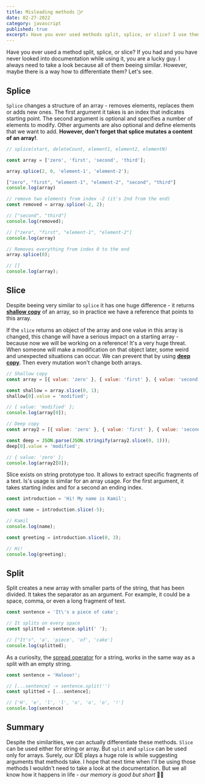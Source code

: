 ---
title: Misleading methods 🤷‍♂️
date: 02-27-2022
category: javascript
published: true
excerpt: Have you ever used methods split, splice, or slice? I use them sometimes and I have a hard time differentiating them because all of them look and sound similar. However, maybe there is a way how to remember them? Let's see.
---

Have you ever used a method split, splice, or slice? If you had and you have never looked into documentation while using it, you are a lucky guy. I always need to take a look because all of them beeing similar. However, maybe there is a way how to differentiate them? Let's see.

## Splice

`Splice` changes a structure of an array - removes elements, replaces them or adds new ones. The first argument it takes is an index that indicates starting point. The second argument is optional and specifies a number of elements to modify. Other arguments are also optional and define elements that we want to add. __However, don't forget that splice mutates a content of an array!__.

```js
// splice(start, deleteCount, element1, element2, elementN)

const array = ['zero', 'first', 'second', 'third'];

array.splice(2, 0, 'element-1', 'element-2');

["zero", "first", "element-1", "element-2", "second", "third"]
console.log(array)

// remove two elements from index -2 (it's 2nd from the end)
const removed = array.splice(-2, 2);

// ["second", "third"] 
console.log(removed);

// ["zero", "first", "element-1", "element-2"]
console.log(array)

// Removes everything from index 0 to the end
array.splice(0);

// []
console.log(array);
```

## Slice

Despite beeing very similar to `splice` it has one huge difference - it returns __[shallow copy](https://developer.mozilla.org/en-US/docs/Glossary/Shallow_copy)__ of an array, so in practice we have a reference that points to this array.

If the `slice` returns an object of the array and one value in this array is changed, this change will have a serious impact on a starting array - because now we will be working on a reference! It's a very huge threat. When someone will make a modification on that object later, some weird and unexpected situations can occur. We can prevent that by using __[deep copy](https://developer.mozilla.org/en-US/docs/Glossary/Deep_copy)__. Then every mutation won't change both arrays.

```js
// Shallow copy
const array = [{ value: 'zero' }, { value: 'first' }, { value: 'second' }, { value: 'third' }];

const shallow = array.slice(0, 1);
shallow[0].value = 'modified';

// { value: 'modified' };
console.log(array[0]);

// Deep copy
const array2 = [{ value: 'zero' }, { value: 'first' }, { value: 'second' }, { value: 'third' }];

const deep = JSON.parse(JSON.stringify(array2.slice(0, 1)));
deep[0].value = 'modified';

// { value: 'zero' };
console.log(array2[0]);
```

Slice exists on string prototype too. It allows to extract specific fragments of a text. Is's usage is similar for an array usage. For the first argument, it takes starting index and for a second an ending index.

```js
const introduction = 'Hi! My name is Kamil';

const name = introduction.slice(-5);

// Kamil
console.log(name);

const greeting = introduction.slice(0, 3);

// Hi!
console.log(greeting);
```

## Split

Split creates a new array with smaller parts of the string, that has been divided. It takes the separator as an argument. For example, it could be a space, comma, or even a long fragment of text.


```js
const sentence = 'It\'s a piece of cake';

// It splits on every space
const splitted = sentence.split(' ');

// ["It's", 'a', 'piece', 'of', 'cake']
console.log(splitted);
```

As a curiosity, the [spread operator](https://developer.mozilla.org/en-US/docs/Web/JavaScript/Reference/Operators/Spread_syntax) for a string, works in the same way as a split with an empty string.

```js
const sentence = 'Halooo!';

// [...sentence] -> sentence.split('')
const splitted = [...sentence]; 

// ['H', 'e', 'l', 'l', 'o', 'o', 'o', '!']
console.log(sentence)
```

## Summary

Despite the similarities, we can actually differentiate these methods. `Slice` can be used either for string or array. But `split` and `splice` can be used only for arrays. Surely, our IDE plays a huge role is while suggesting arguments that methods take. I hope that next time when I'll be using those methods I wouldn't need to take a look at the documentation. But we all know how it happens in life - _our memory is good but short_ 🤷‍♂️
